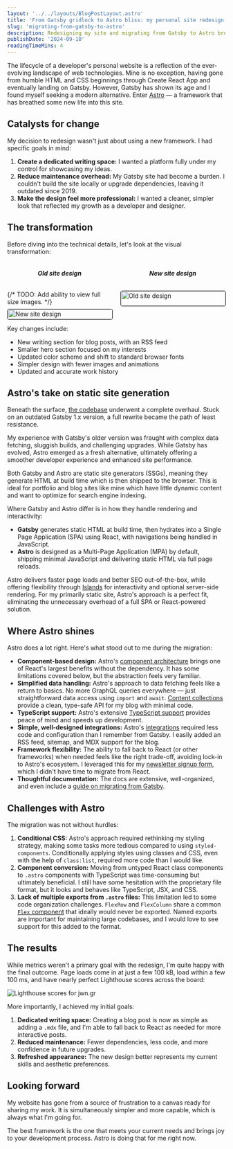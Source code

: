 ```yaml
---
layout: '../../layouts/BlogPostLayout.astro'
title: 'From Gatsby gridlock to Astro bliss: my personal site redesign'
slug: 'migrating-from-gatsby-to-astro'
description: Redesigning my site and migrating from Gatsby to Astro brought smoother development, faster builds, and renewed enthusiasm.
publishDate: '2024-09-10'
readingTimeMins: 4
---
```




The lifecycle of a developer's personal website is a reflection of the ever-evolving landscape of
web technologies. Mine is no exception, having gone from humble HTML and CSS beginnings through
Create React App and eventually landing on Gatsby. However, Gatsby has shown its age and I found
myself seeking a modern alternative. Enter [Astro](https://astro.build/) — a framework that has
breathed some new life into this site.

## Catalysts for change

My decision to redesign wasn't just about using a new framework. I had specific goals in mind:

1. **Create a dedicated writing space:** I wanted a platform fully under my control for showcasing
   my ideas.
2. **Reduce maintenance overhead:** My Gatsby site had become a burden. I couldn't build the site
   locally or upgrade dependencies, leaving it outdated since 2019.
3. **Make the design feel more professional:** I wanted a cleaner, simpler look that reflected my
   growth as a developer and designer.

## The transformation

Before diving into the technical details, let's look at the visual transformation:

<div style="display: grid; grid-template-columns: 1fr 1fr; grid-template-rows: auto auto; gap: 8px 20px;">
  <h5 style="text-align: center;">
    <b>Old site design</b>
  </h5>
  <h5 style="text-align: center;">
    <b>New site design</b>
  </h5>
  {/* TODO: Add ability to view full size images. */}
  <Image
    src={oldSiteSmall}
    alt="Old site design"
    style="width: 100%; height: auto; border: solid 1px #0e0e0e; border-radius: 4px;"
  />
  <Image
    src={newSiteSmall}
    alt="New site design"
    style="width: 100%; height: auto; border: solid 1px #0e0e0e; border-radius: 4px;"
  />
</div>

Key changes include:

- New writing section for blog posts, with an RSS feed
- Smaller hero section focused on my interests
- Updated color scheme and shift to standard browser fonts
- Simpler design with fewer images and animations
- Updated and accurate work history

## Astro's take on static site generation

Beneath the surface, [the codebase](https://github.com/jwngr/jwn.gr) underwent a complete
overhaul. Stuck on an outdated Gatsby 1.x version, a full rewrite became the path of least
resistance.

My experience with Gatsby's older version was fraught with complex data fetching, sluggish
builds, and challenging upgrades. While Gatsby has evolved, Astro emerged as a fresh alternative,
ultimately offering a smoother developer experience and enhanced site performance.

Both Gatsby and Astro are static site generators (SSGs), meaning they generate HTML at build
time which is then shipped to the browser. This is ideal for portfolio and blog sites like mine
which have little dynamic content and want to optimize for search engine indexing.

Where Gatsby and Astro differ is in how they handle rendering and interactivity:

- **Gatsby** generates static HTML at build time, then hydrates into a Single Page Application
  (SPA) using React, with navigations being handled in JavaScript.
- **Astro** is designed as a Multi-Page Application (MPA) by default, shipping minimal
  JavaScript and delivering static HTML via full page reloads.

Astro delivers faster page loads and better SEO out-of-the-box, while offering flexibility
through [Islands](https://docs.astro.build/en/concepts/islands/) for interactivity and optional
server-side rendering. For my primarily static site, Astro's approach is a perfect fit,
eliminating the unnecessary overhead of a full SPA or React-powered solution.

## Where Astro shines

Astro does a lot right. Here's what stood out to me during the migration:

- **Component-based design:** Astro's [component architecture](https://docs.astro.build/en/basics/astro-components/)
  brings one of React's largest benefits without the dependency. It has some limitations covered
  below, but the abstraction feels very familiar.
- **Simplified data handling:** Astro's approach to data fetching feels like a return to basics.
  No more GraphQL queries everywhere — just straightforward data access using `import` and `await`.
  [Content collections](https://docs.astro.build/en/guides/content-collections/) provide a clean,
  type-safe API for my blog with minimal code.
- **TypeScript support:** Astro's extensive [TypeScript support](https://docs.astro.build/en/guides/typescript/)
  provides peace of mind and speeds up development.
- **Simple, well-designed integrations:** Astro's [integrations](https://docs.astro.build/en/guides/integrations-guide/)
  required less code and configuration than I remember from Gatsby. I easily added an RSS feed,
  sitemap, and MDX support for the blog.
- **Framework flexibility:** The ability to fall back to React (or other frameworks) when needed
  feels like the right trade-off, avoiding lock-in to Astro's ecosystem. I leveraged this for my
  [newsletter signup form](https://github.com/jwngr/jwn.gr/blob/master/src/components/blog/NewsletterSignupForm.tsx),
  which I didn't have time to migrate from React.
- **Thoughtful documentation:** The docs are extensive, well-organized, and even include a [guide on
  migrating from Gatsby](https://docs.astro.build/en/guides/migrate-to-astro/from-gatsby/).

## Challenges with Astro

The migration was not without hurdles:

1. **Conditional CSS:** Astro's approach required rethinking my styling strategy, making some
   tasks more tedious compared to using `styled-components`. Conditionally applying styles using
   classes and CSS, even with the help of `class:list`, required more code than I would like.
2. **Component conversion:** Moving from untyped React class components to `.astro` components
   with TypeScript was time-consuming but ultimately beneficial. I still have some hesitation with
   the proprietary file format, but it looks and behaves like TypeScript, JSX, and CSS.
3. **Lack of multiple exports from `.astro` files:** This limitation led to some code organization
   challenges. `FlexRow` and `FlexColumn` share a common
   [`Flex` component](https://github.com/jwngr/jwn.gr/blob/master/src/components/atoms/Flex.astro)
   that ideally would never be exported. Named exports are important for maintaining large
   codebases, and I would love to see support for this added to the format.

## The results

While metrics weren't a primary goal with the redesign, I'm quite happy with the final outcome.
Page loads come in at just a few 100 kB, load within a few 100 ms, and have nearly perfect Lighthouse
scores across the board:

<Image src={lighthouse} alt="Lighthouse scores for jwn.gr" style="max-width: 100%; height: auto;" />

More importantly, I achieved my initial goals:

1. **Dedicated writing space:** Creating a blog post is now as simple as adding a `.mdx` file, and
   I'm able to fall back to React as needed for more interactive posts.
2. **Reduced maintenance:** Fewer dependencies, less code, and more confidence in future upgrades.
3. **Refreshed appearance:** The new design better represents my current skills and aesthetic
   preferences.

## Looking forward

My website has gone from a source of frustration to a canvas ready for sharing my work. It is
simultaneously simpler and more capable, which is always what I'm going for.

The best framework is the one that meets your current needs and brings joy to your development
process. Astro is doing that for me right now.
